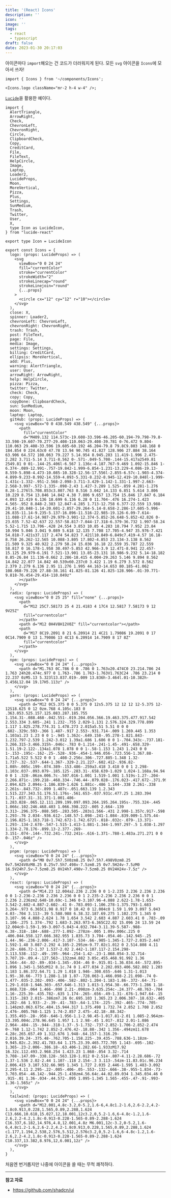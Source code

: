 ```yaml
---
title: '(React) Icons'
description: ''
icon: ''
image: ''
tags:
  - react
  - typescript
draft: false
date: 2023-01-30 20:17:03
---
```


아이콘마다 `import`해오는 건 코드가 더러워지게 된다.
모든 `svg` 아이콘을 `Icons`에 모아서 쓰자!

```tsx
import { Icons } from '~/components/Icons';

<Icons.logo className="mr-2 h-4 w-4" />;
```

[`Lucide`](https://lucide.dev/)을 활용한 예이다.

```tsx:Icons.tsx
import {
  AlertTriangle,
  ArrowRight,
  Check,
  ChevronLeft,
  ChevronRight,
  Circle,
  ClipboardCheck,
  Copy,
  CreditCard,
  File,
  FileText,
  HelpCircle,
  Image,
  Laptop,
  Loader2,
  LucideProps,
  Moon,
  MoreVertical,
  Pizza,
  Plus,
  Settings,
  SunMedium,
  Trash,
  Twitter,
  User,
  X,
  type Icon as LucideIcon,
} from "lucide-react"

export type Icon = LucideIcon

export const Icons = {
  logo: (props: LucideProps) => (
    <svg
      viewBox="0 0 24 24"
      fill="currentColor"
      stroke="currentColor"
      strokeWidth="2"
      strokeLinecap="round"
      strokeLinejoin="round"
      {...props}
    >
      <circle cx="12" cy="12" r="10"></circle>
    </svg>
  ),
  close: X,
  spinner: Loader2,
  chevronLeft: ChevronLeft,
  chevronRight: ChevronRight,
  trash: Trash,
  post: FileText,
  page: File,
  media: Image,
  settings: Settings,
  billing: CreditCard,
  ellipsis: MoreVertical,
  add: Plus,
  warning: AlertTriangle,
  user: User,
  arrowRight: ArrowRight,
  help: HelpCircle,
  pizza: Pizza,
  twitter: Twitter,
  check: Check,
  copy: Copy,
  copyDone: ClipboardCheck,
  sun: SunMedium,
  moon: Moon,
  laptop: Laptop,
  gitHub: (props: LucideProps) => (
    <svg viewBox="0 0 438.549 438.549" {...props}>
      <path
        fill="currentColor"
        d="M409.132 114.573c-19.608-33.596-46.205-60.194-79.798-79.8-33.598-19.607-70.277-29.408-110.063-29.408-39.781 0-76.472 9.804-110.063 29.408-33.596 19.605-60.192 46.204-79.8 79.8C9.803 148.168 0 184.854 0 224.63c0 47.78 13.94 90.745 41.827 128.906 27.884 38.164 63.906 64.572 108.063 79.227 5.14.954 8.945.283 11.419-1.996 2.475-2.282 3.711-5.14 3.711-8.562 0-.571-.049-5.708-.144-15.417a2549.81 2549.81 0 01-.144-25.406l-6.567 1.136c-4.187.767-9.469 1.092-15.846 1-6.374-.089-12.991-.757-19.842-1.999-6.854-1.231-13.229-4.086-19.13-8.559-5.898-4.473-10.085-10.328-12.56-17.556l-2.855-6.57c-1.903-4.374-4.899-9.233-8.992-14.559-4.093-5.331-8.232-8.945-12.419-10.848l-1.999-1.431c-1.332-.951-2.568-2.098-3.711-3.429-1.142-1.331-1.997-2.663-2.568-3.997-.572-1.335-.098-2.43 1.427-3.289 1.525-.859 4.281-1.276 8.28-1.276l5.708.853c3.807.763 8.516 3.042 14.133 6.851 5.614 3.806 10.229 8.754 13.846 14.842 4.38 7.806 9.657 13.754 15.846 17.847 6.184 4.093 12.419 6.136 18.699 6.136 6.28 0 11.704-.476 16.274-1.423 4.565-.952 8.848-2.383 12.847-4.285 1.713-12.758 6.377-22.559 13.988-29.41-10.848-1.14-20.601-2.857-29.264-5.14-8.658-2.286-17.605-5.996-26.835-11.14-9.235-5.137-16.896-11.516-22.985-19.126-6.09-7.614-11.088-17.61-14.987-29.979-3.901-12.374-5.852-26.648-5.852-42.826 0-23.035 7.52-42.637 22.557-58.817-7.044-17.318-6.379-36.732 1.997-58.24 5.52-1.715 13.706-.428 24.554 3.853 10.85 4.283 18.794 7.952 23.84 10.994 5.046 3.041 9.089 5.618 12.135 7.708 17.705-4.947 35.976-7.421 54.818-7.421s37.117 2.474 54.823 7.421l10.849-6.849c7.419-4.57 16.18-8.758 26.262-12.565 10.088-3.805 17.802-4.853 23.134-3.138 8.562 21.509 9.325 40.922 2.279 58.24 15.036 16.18 22.559 35.787 22.559 58.817 0 16.178-1.958 30.497-5.853 42.966-3.9 12.471-8.941 22.457-15.125 29.979-6.191 7.521-13.901 13.85-23.131 18.986-9.232 5.14-18.182 8.85-26.84 11.136-8.662 2.286-18.415 4.004-29.263 5.146 9.894 8.562 14.842 22.077 14.842 40.539v60.237c0 3.422 1.19 6.279 3.572 8.562 2.379 2.279 6.136 2.95 11.276 1.995 44.163-14.653 80.185-41.062 108.068-79.226 27.88-38.161 41.825-81.126 41.825-128.906-.01-39.771-9.818-76.454-29.414-110.049z"
      ></path>
    </svg>
  ),
  radix: (props: LucideProps) => (
    <svg viewBox="0 0 25 25" fill="none" {...props}>
      <path
        d="M12 25C7.58173 25 4 21.4183 4 17C4 12.5817 7.58173 9 12 9V25Z"
        fill="currentcolor"
      ></path>
      <path d="M12 0H4V8H12V0Z" fill="currentcolor"></path>
      <path
        d="M17 8C19.2091 8 21 6.20914 21 4C21 1.79086 19.2091 0 17 0C14.7909 0 13 1.79086 13 4C13 6.20914 14.7909 8 17 8Z"
        fill="currentcolor"
      ></path>
    </svg>
  ),
  npm: (props: LucideProps) => (
    <svg viewBox="0 0 24 24" {...props}>
      <path d="M1.763 0C.786 0 0 .786 0 1.763v20.474C0 23.214.786 24 1.763 24h20.474c.977 0 1.763-.786 1.763-1.763V1.763C24 .786 23.214 0 22.237 0zM5.13 5.323l13.837.019-.009 13.836h-3.464l.01-10.382h-3.456L12.04 19.17H5.113z" />
    </svg>
  ),
  yarn: (props: LucideProps) => (
    <svg viewBox="0 0 24 24" {...props}>
      <path d="M12 0C5.375 0 0 5.375 0 12s5.375 12 12 12 12-5.375 12-12S18.625 0 12 0zm.768 4.105c.183 0 .363.053.525.157.125.083.287.185.755 1.154.31-.088.468-.042.551-.019.204.056.366.19.463.375.477.917.542 2.553.334 3.605-.241 1.232-.755 2.029-1.131 2.576.324.329.778.899 1.117 1.825.278.774.31 1.478.273 2.015a5.51 5.51 0 0 0 .602-.329c.593-.366 1.487-.917 2.553-.931.714-.009 1.269.445 1.353 1.103a1.23 1.23 0 0 1-.945 1.362c-.649.158-.95.278-1.821.843-1.232.797-2.539 1.242-3.012 1.39a1.686 1.686 0 0 1-.704.343c-.737.181-3.266.315-3.466.315h-.046c-.783 0-1.214-.241-1.45-.491-.658.329-1.51.19-2.122-.134a1.078 1.078 0 0 1-.58-1.153 1.243 1.243 0 0 1-.153-.195c-.162-.25-.528-.936-.454-1.946.056-.723.556-1.367.88-1.71a5.522 5.522 0 0 1 .408-2.256c.306-.727.885-1.348 1.32-1.737-.32-.537-.644-1.367-.329-2.21.227-.602.412-.936.82-1.08h-.005c.199-.074.389-.153.486-.259a3.418 3.418 0 0 1 2.298-1.103c.037-.093.079-.185.125-.283.31-.658.639-1.029 1.024-1.168a.94.94 0 0 1 .328-.06zm.006.7c-.507.016-1.001 1.519-1.001 1.519s-1.27-.204-2.266.871c-.199.218-.468.334-.746.44-.079.028-.176.023-.417.672-.371.991.625 2.094.625 2.094s-1.186.839-1.626 1.881c-.486 1.144-.338 2.261-.338 2.261s-.843.732-.899 1.487c-.051.663.139 1.2.343 1.515.227.343.51.176.51.176s-.561.653-.037.931c.477.25 1.283.394 1.71-.037.31-.31.371-1.001.486-1.283.028-.065.12.111.209.199.097.093.264.195.264.195s-.755.324-.445 1.066c.102.246.468.403 1.066.398.222-.005 2.664-.139 3.313-.296.375-.088.505-.283.505-.283s1.566-.431 2.998-1.357c.917-.598 1.293-.76 2.034-.936.612-.148.57-1.098-.241-1.084-.839.009-1.575.44-2.196.825-1.163.718-1.742.672-1.742.672l-.018-.032c-.079-.13.371-1.293-.134-2.678-.547-1.515-1.413-1.881-1.344-1.997.297-.5 1.038-1.297 1.334-2.78.176-.899.13-2.377-.269-3.151-.074-.144-.732.241-.732.241s-.616-1.371-.788-1.483a.271.271 0 0 0-.157-.046z" />
    </svg>
  ),
  pnpm: (props: LucideProps) => (
    <svg viewBox="0 0 24 24" {...props}>
      <path d="M0 0v7.5h7.5V0zm8.25 0v7.5h7.498V0zm8.25 0v7.5H24V0zM8.25 8.25v7.5h7.498v-7.5zm8.25 0v7.5H24v-7.5zM0 16.5V24h7.5v-7.5zm8.25 0V24h7.498v-7.5zm8.25 0V24H24v-7.5z" />
    </svg>
  ),
  react: (props: LucideProps) => (
    <svg viewBox="0 0 24 24" {...props}>
      <path d="M14.23 12.004a2.236 2.236 0 0 1-2.235 2.236 2.236 2.236 0 0 1-2.236-2.236 2.236 2.236 0 0 1 2.235-2.236 2.236 2.236 0 0 1 2.236 2.236zm2.648-10.69c-1.346 0-3.107.96-4.888 2.622-1.78-1.653-3.542-2.602-4.887-2.602-.41 0-.783.093-1.106.278-1.375.793-1.683 3.264-.973 6.365C1.98 8.917 0 10.42 0 12.004c0 1.59 1.99 3.097 5.043 4.03-.704 3.113-.39 5.588.988 6.38.32.187.69.275 1.102.275 1.345 0 3.107-.96 4.888-2.624 1.78 1.654 3.542 2.603 4.887 2.603.41 0 .783-.09 1.106-.275 1.374-.792 1.683-3.263.973-6.365C22.02 15.096 24 13.59 24 12.004c0-1.59-1.99-3.097-5.043-4.032.704-3.11.39-5.587-.988-6.38-.318-.184-.688-.277-1.092-.278zm-.005 1.09v.006c.225 0 .406.044.558.127.666.382.955 1.835.73 3.704-.054.46-.142.945-.25 1.44-.96-.236-2.006-.417-3.107-.534-.66-.905-1.345-1.727-2.035-2.447 1.592-1.48 3.087-2.292 4.105-2.295zm-9.77.02c1.012 0 2.514.808 4.11 2.28-.686.72-1.37 1.537-2.02 2.442-1.107.117-2.154.298-3.113.538-.112-.49-.195-.964-.254-1.42-.23-1.868.054-3.32.714-3.707.19-.09.4-.127.563-.132zm4.882 3.05c.455.468.91.992 1.36 1.564-.44-.02-.89-.034-1.345-.034-.46 0-.915.01-1.36.034.44-.572.895-1.096 1.345-1.565zM12 8.1c.74 0 1.477.034 2.202.093.406.582.802 1.203 1.183 1.86.372.64.71 1.29 1.018 1.946-.308.655-.646 1.31-1.013 1.95-.38.66-.773 1.288-1.18 1.87-.728.063-1.466.098-2.21.098-.74 0-1.477-.035-2.202-.093-.406-.582-.802-1.204-1.183-1.86-.372-.64-.71-1.29-1.018-1.946.303-.657.646-1.313 1.013-1.954.38-.66.773-1.286 1.18-1.868.728-.064 1.466-.098 2.21-.098zm-3.635.254c-.24.377-.48.763-.704 1.16-.225.39-.435.782-.635 1.174-.265-.656-.49-1.31-.676-1.947.64-.15 1.315-.283 2.015-.386zm7.26 0c.695.103 1.365.23 2.006.387-.18.632-.405 1.282-.66 1.933-.2-.39-.41-.783-.64-1.174-.225-.392-.465-.774-.705-1.146zm3.063.675c.484.15.944.317 1.375.498 1.732.74 2.852 1.708 2.852 2.476-.005.768-1.125 1.74-2.857 2.475-.42.18-.88.342-1.355.493-.28-.958-.646-1.956-1.1-2.98.45-1.017.81-2.01 1.085-2.964zm-13.395.004c.278.96.645 1.957 1.1 2.98-.45 1.017-.812 2.01-1.086 2.964-.484-.15-.944-.318-1.37-.5-1.732-.737-2.852-1.706-2.852-2.474 0-.768 1.12-1.742 2.852-2.476.42-.18.88-.342 1.356-.494zm11.678 4.28c.265.657.49 1.312.676 1.948-.64.157-1.316.29-2.016.39.24-.375.48-.762.705-1.158.225-.39.435-.788.636-1.18zm-9.945.02c.2.392.41.783.64 1.175.23.39.465.772.705 1.143-.695-.102-1.365-.23-2.006-.386.18-.63.406-1.282.66-1.933zM17.92 16.32c.112.493.2.968.254 1.423.23 1.868-.054 3.32-.714 3.708-.147.09-.338.128-.563.128-1.012 0-2.514-.807-4.11-2.28.686-.72 1.37-1.536 2.02-2.44 1.107-.118 2.154-.3 3.113-.54zm-11.83.01c.96.234 2.006.415 3.107.532.66.905 1.345 1.727 2.035 2.446-1.595 1.483-3.092 2.295-4.11 2.295-.22-.005-.406-.05-.553-.132-.666-.38-.955-1.834-.73-3.703.054-.46.142-.944.25-1.438zm4.56.64c.44.02.89.034 1.345.034.46 0 .915-.01 1.36-.034-.44.572-.895 1.095-1.345 1.565-.455-.47-.91-.993-1.36-1.565z" />
    </svg>
  ),
  tailwind: (props: LucideProps) => (
    <svg viewBox="0 0 24 24" {...props}>
      <path d="M12.001,4.8c-3.2,0-5.2,1.6-6,4.8c1.2-1.6,2.6-2.2,4.2-1.8c0.913,0.228,1.565,0.89,2.288,1.624 C13.666,10.618,15.027,12,18.001,12c3.2,0,5.2-1.6,6-4.8c-1.2,1.6-2.6,2.2-4.2,1.8c-0.913-0.228-1.565-0.89-2.288-1.624 C16.337,6.182,14.976,4.8,12.001,4.8z M6.001,12c-3.2,0-5.2,1.6-6,4.8c1.2-1.6,2.6-2.2,4.2-1.8c0.913,0.228,1.565,0.89,2.288,1.624 c1.177,1.194,2.538,2.576,5.512,2.576c3.2,0,5.2-1.6,6-4.8c-1.2,1.6-2.6,2.2-4.2,1.8c-0.913-0.228-1.565-0.89-2.288-1.624 C10.337,13.382,8.976,12,6.001,12z" />
    </svg>
  ),
}
```

처음엔 번거롭지만 나중에 아이콘을 쓸 때는 무척 쾌적하다.

---

**참고 자료**

- https://github.com/shadcn/ui
